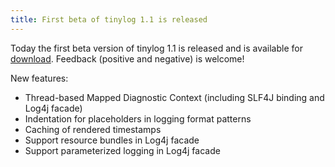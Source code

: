 ```yaml
---
title: First beta of tinylog 1.1 is released
---
```


Today the first beta version of tinylog 1.1 is released and is available for [download](/download/). Feedback (positive and negative) is welcome!

New features:

* Thread-based Mapped Diagnostic Context (including SLF4J binding and Log4j facade)
* Indentation for placeholders in logging format patterns
* Caching of rendered timestamps
* Support resource bundles in Log4j facade
* Support parameterized logging in Log4j facade
